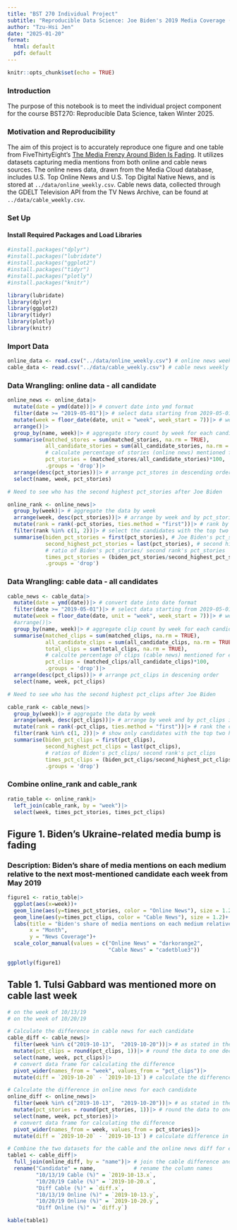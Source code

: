 ```yaml
---
title: "BST 270 Individual Project"
subtitle: "Reproducible Data Science: Joe Biden's 2019 Media Coverage (FiveThirtyEight)"
author: "Tzu-Hsi Jen"
date: "2025-01-20"
format: 
  html: default
  pdf: default
---
```


```r
knitr::opts_chunk$set(echo = TRUE)
```

### Introduction

The purpose of this notebook is to meet the individual project component for the course BST270: Reproducible Data Science, taken Winter 2025.

### Motivation and Reproducibility

The aim of this project is to accurately reproduce one figure and one table from FiveThirtyEight's [The Media Frenzy Around Biden Is Fading](https://fivethirtyeight.com/features/the-media-frenzy-around-biden-is-fading/). It utilizes datasets capturing media mentions from both online and cable news sources. The online news data, drawn from the Media Cloud database, includes U.S. Top Online News and U.S. Top Digital Native News, and is stored at `../data/online_weekly.csv`. Cable news data, collected through the GDELT Television API from the TV News Archive, can be found at `../data/cable_weekly.csv`.

### Set Up

#### Install Required Packages and Load Libraries

```r
#install.packages("dplyr")
#install.packages("lubridate")
#install.packages("ggplot2")
#install.packages("tidyr")
#install.packages("plotly")
#install.packages("knitr")

library(lubridate)
library(dplyr)
library(ggplot2)
library(tidyr)
library(plotly)
library(knitr)
```

### Import Data

```r
online_data <- read.csv("../data/online_weekly.csv") # online news weekly data
cable_data <- read.csv("../data/cable_weekly.csv") # cable news weekly data
```

### Data Wrangling: online data - all candidate

```r
online_news <- online_data|>
  mutate(date = ymd(date))|> # convert date into ymd format
  filter(date >= "2019-05-01")|> # select data starting from 2019-05-01 as shown in the original figure 
  mutate(week = floor_date(date, unit = "week", week_start = 7))|> # week starts from Sunday
  arrange()|>
  group_by(name, week)|> # aggregate story count by week for each candidate
  summarise(matched_stores = sum(matched_stories, na.rm = TRUE),
            all_candidate_stories = sum(all_candidate_stories, na.rm = TRUE),
            # calculate percentage of stories (online news) mentioned for each candidate
            pct_stories = (matched_stores/all_candidate_stories)*100,
            .groups = 'drop')|> 
  arrange(desc(pct_stories))|> # arrange pct_stores in descending order
  select(name, week, pct_stories)
```

```r
# Need to see who has the second highest pct_stories after Joe Biden

online_rank <- online_news|>
  group_by(week)|> # aggregate the data by week
  arrange(week, desc(pct_stories))|> # arrange by week and by pct_stories in descending order
  mutate(rank = rank(-pct_stories, ties.method = "first"))|> # rank by pct_stories for each candidate
  filter(rank %in% c(1, 2))|> # select the candidates with the top two highest pct_stories
  summarise(biden_pct_stories = first(pct_stories), # Joe Biden's pct_stories
            second_highest_pct_stories = last(pct_stories), # second highest pct_stories
            # ratio of Biden's pct_stories/ second rank's pct_stories
            times_pct_stories = (biden_pct_stories/second_highest_pct_stories),
            .groups = 'drop') 
```

### Data Wrangling: cable data - all candidates

```r
cable_news <- cable_data|>
  mutate(date = ymd(date))|> # convert date into date format
  filter(date >= "2019-05-01")|> # select data starting from 2019-05-01
  mutate(week = floor_date(date, unit = "week", week_start = 7))|> # week starts from Sunday
  #arrange()|>
  group_by(name, week)|> # aggregate clip count by week for each candidate
  summarise(matched_clips = sum(matched_clips, na.rm = TRUE),
            all_candidate_clips = sum(all_candidate_clips, na.rm = TRUE),
            total_clips = sum(total_clips, na.rm = TRUE),
            # calculte percentage of clips (cable news) mentioned for each candidate
            pct_clips = (matched_clips/all_candidate_clips)*100,
            .groups = 'drop')|>
  arrange(desc(pct_clips))|> # arrange pct_clips in descening order
  select(name, week, pct_clips)
```

```r
# Need to see who has the second highest pct_clips after Joe Biden

cable_rank <- cable_news|>
  group_by(week)|> # aggregate the data by week
  arrange(week, desc(pct_clips))|> # arrange by week and by pct_clips in descening order
  mutate(rank = rank(-pct_clips, ties.method = "first"))|> # rank the candidate by pct_clips 
  filter(rank %in% c(1, 2))|> # show only candidates with the top two highest pct_clips 
  summarise(biden_pct_clips = first(pct_clips),
            second_highest_pct_clips = last(pct_clips),
            # ratios of Biden's pct_clips/ second rank's pct_clips
            times_pct_clips = (biden_pct_clips/second_highest_pct_clips),
            .groups = 'drop')
```

### Combine online_rank and cable_rank

```r
ratio_table <- online_rank|>
  left_join(cable_rank, by = "week")|>
  select(week, times_pct_stories, times_pct_clips)
```

## Figure 1. Biden's Ukraine-related media bump is fading

### Description: Biden's share of media mentions on each medium relative to the next most-mentioned candidate each week from May 2019

```r
figure1 <- ratio_table|>
  ggplot(aes(x=week))+
  geom_line(aes(y=times_pct_stories, color = "Online News"), size = 1.2)+
  geom_line(aes(y=times_pct_clips, color = "Cable News"), size = 1.2)+
  labs(title = "Biden's share of media mentions on each medium relative to \nthe next most-mentioned candidate each week (2019)",
       x = "Month",
       y = "News Coverage")+
  scale_color_manual(values = c("Online News" = "darkorange2",
                                "Cable News" = "cadetblue3"))

ggplotly(figure1)
```

## Table 1. Tulsi Gabbard was mentioned more on cable last week

```r
# on the week of 10/13/19
# on the week of 10/20/19

# Calculate the difference in cable news for each candidate
cable_diff <- cable_news|>
  filter(week %in% c("2019-10-13",  "2019-10-20"))|> # as stated in the original Table
  mutate(pct_clips = round(pct_clips, 1))|> # round the data to one decimal place
  select(name, week, pct_clips)|>
  # convert data frame for calculating the difference
  pivot_wider(names_from = "week", values_from = "pct_clips")|> 
  mutate(diff = `2019-10-20` - `2019-10-13`) # calculate the difference in cable news mentioned

# Calculate the difference in online news for each candidate
online_diff <- online_news|>
  filter(week %in% c("2019-10-13",  "2019-10-20"))|> # as stated in the original Table 1
  mutate(pct_stories = round(pct_stories, 1))|> # round the data to one decimal place
  select(name, week, pct_stories)|>
  # convert data frame for calculating the difference
  pivot_wider(names_from = week, values_from = pct_stories)|>
  mutate(diff = `2019-10-20` - `2019-10-13`) # calculate difference in online news mentioned
```

```r
# Combine the two datasets for the cable and the online news diff for each candidate
table1 <- cable_diff|>
  full_join(online_diff, by = "name")|> # join the cable difference and online difference datasets
  rename("Candidate" = name,            # rename the column names
         "10/13/19 Cable (%)" = `2019-10-13.x`,
         "10/20/19 Cable (%)" = `2019-10-20.x`,
         "Diff Cable (%)" = `diff.x`,
         "10/13/19 Online (%)" = `2019-10-13.y`,
         "10/20/19 Online (%)" = `2019-10-20.y`,
         "Diff Online (%)" = `diff.y`)

kable(table1)
```
